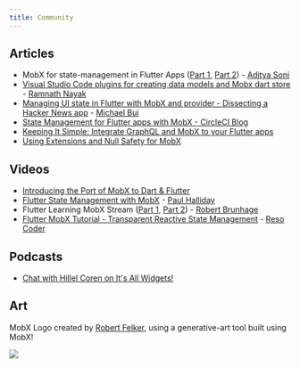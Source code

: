 ```yaml
---
title: Community
---
```


## Articles

- MobX for state-management in Flutter Apps
  ([Part 1](https://blog.geekyants.com/state-management-made-fun-using-mobx-for-flutter-part-1-5e4273de7982),
  [Part 2](https://blog.geekyants.com/mobx-for-state-management-in-flutter-apps-part-2-844bf9b97869)) -
  [Aditya Soni](https://twitter.com/aditya_2495)
- [Visual Studio Code plugins for creating data models and Mobx dart store](https://medium.com/@hramnathnayak/visual-studio-code-plugins-for-creating-data-models-and-mobx-dart-store-f14eb4f6b7e9) -
  [Ramnath Nayak](https://twitter.com/hramnathnayak)
- [Managing UI state in Flutter with MobX and provider - Dissecting a Hacker News app](https://dexterx.dev/managing-ui-state-in-flutter-with-mobx-and-provider/) -
  [Michael Bui](https://twitter.com/MaikuB84)
- [State Management for Flutter apps with MobX - CircleCI Blog](https://circleci.com/blog/state-management-for-flutter-apps-with-mobx/)
- [Keeping It Simple: Integrate GraphQL and MobX to your Flutter apps](https://joshuamdeguzman.com/keeping-it-simple-integrate-graphql-and-mobx-to-your-flutter-apps/)
- [Using Extensions and Null Safety for MobX](https://itnext.io/experimenting-with-mobx-and-dart-extensions-444d1d5e1779)

## Videos

- [Introducing the Port of MobX to Dart & Flutter](https://www.youtube.com/watch?v=p0WJB5SN0g8)
- [Flutter State Management with MobX](https://www.youtube.com/watch?v=p-MUBLOEkCs) -
  [Paul Halliday](https://twitter.com/paulhalliday_io)
- Flutter Learning MobX Stream
  ([Part 1](https://www.youtube.com/watch?v=jpHvu3Y1brA),
  [Part 2](https://www.youtube.com/watch?v=qfAJ-d1tzzI)) -
  [Robert Brunhage](https://twitter.com/RobertBrunhage)
- [Flutter MobX Tutorial - Transparent Reactive State Management](https://www.youtube.com/watch?v=8j7W91ZJuV0) -
  [Reso Coder](https://www.youtube.com/channel/UCSIvrn68cUk8CS8MbtBmBkA)

## Podcasts

- [Chat with Hillel Coren on It's All Widgets!](https://itsallwidgets.com/podcast/episodes/21/pavan-podila)

## Art

MobX Logo created by [Robert Felker](https://twitter.com/BlueAquilae), using a
generative-art tool built using MobX!


<img src={genArtLogo} height={400} />
